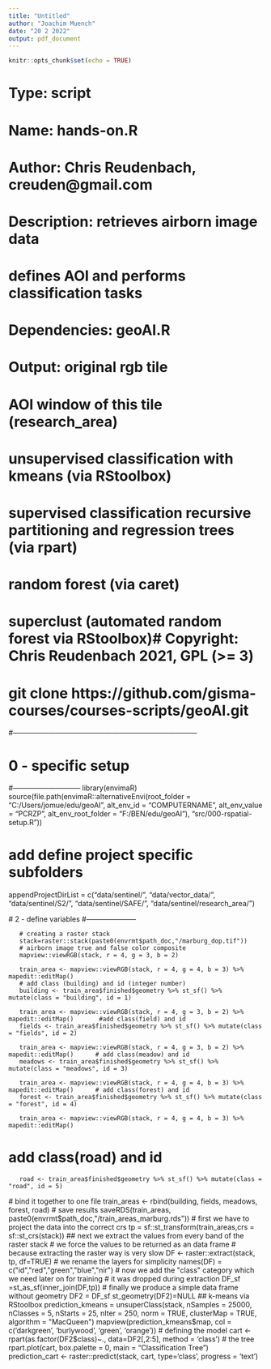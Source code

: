 ---
title: "Untitled"
author: "Joachim Muench"
date: "20 2 2022"
output: pdf_document
---

```{r setup, include=FALSE}
knitr::opts_chunk$set(echo = TRUE)
```
# Type: script
# Name: hands-on.R
# Author: Chris Reudenbach, creuden@gmail.com
# Description:  retrieves airborn image data 
#               defines AOI and performs classification tasks
# Dependencies: geoAI.R  
# Output: original rgb tile 
#         AOI window of this tile (research_area)
#         unsupervised classification with kmeans (via RStoolbox)
#         supervised classification recursive partitioning and regression trees (via rpart)
#         random forest (via caret) 
#         superclust (automated random forest via RStoolbox)# Copyright: Chris Reudenbach 2021, GPL (>= 3)
# git clone https://github.com/gisma-courses/courses-scripts/geoAI.git
#------------------------------------------------------------------------------

# 0 - specific setup
#-----------------------------
library(envimaR)
source(file.path(envimaR::alternativeEnvi(root_folder = "C:/Users/jomue/edu/geoAI",
                                          alt_env_id = "COMPUTERNAME",
                                          alt_env_value = "PCRZP",
                                          alt_env_root_folder = "F:/BEN/edu/geoAI"),
                 "src/000-rspatial-setup.R"))


# add define project specific subfolders
appendProjectDirList = c("data/sentinel/",
                         "data/vector_data/",
                         "data/sentinel/S2/",
                         "data/sentinel/SAFE/",
                         "data/sentinel/research_area/")

 # 2 - define variables
       #---------------------
       
      
       
       # creating a raster stack
       stack=raster::stack(paste0(envrmt$path_doc,"/marburg_dop.tif"))
       # airborn image true and false color composite 
       mapview::viewRGB(stack, r = 4, g = 3, b = 2)    

       train_area <- mapview::viewRGB(stack, r = 4, g = 4, b = 3) %>% mapedit::editMap() 
       # add class (building) and id (integer number)
       building <- train_area$finished$geometry %>% st_sf() %>% mutate(class = "building", id = 1)

       train_area <- mapview::viewRGB(stack, r = 4, g = 3, b = 2) %>% mapedit::editMap()       #add class(field) and id
       fields <- train_area$finished$geometry %>% st_sf() %>% mutate(class = "fields", id = 2) 

       train_area <- mapview::viewRGB(stack, r = 4, g = 3, b = 2) %>% mapedit::editMap()      # add class(meadow) and id
       meadows <- train_area$finished$geometry %>% st_sf() %>% mutate(class = "meadows", id = 3)

       train_area <- mapview::viewRGB(stack, r = 4, g = 4, b = 3) %>% mapedit::editMap()      # add class(forest) and id
       forest <- train_area$finished$geometry %>% st_sf() %>% mutate(class = "forest", id = 4) 

       train_area <- mapview::viewRGB(stack, r = 4, g = 4, b = 3) %>% mapedit::editMap()
# add class(road) and id
       road <- train_area$finished$geometry %>% st_sf() %>% mutate(class = "road", id = 5) 
 # bind it together to one file
       train_areas <- rbind(building, fields, meadows, forest, road)
 # save results
       saveRDS(train_areas, paste0(envrmt$path_doc,"/train_areas_marburg.rds"))
# first we have to project the data into the correct crs
       tp = sf::st_transform(train_areas,crs = sf::st_crs(stack))
 ## next we extract the values from every band of the raster stack 
       # we force the values to be returned as an data frame
       # because extracting the raster way is very slow
       DF <- raster::extract(stack, tp, df=TRUE) 
# we rename the layers for simplicity
       names(DF) = c("id","red","green","blue","nir")
# now we add the "class" category which we need later on for training
# it was dropped during extraction
       DF_sf =st_as_sf(inner_join(DF,tp))  
# finally we produce a simple data frame without geometry
       DF2 = DF_sf
   st_geometry(DF2)=NULL 
## k-means via RStoolbox
       prediction_kmeans = unsuperClass(stack, nSamples = 25000, nClasses = 5, nStarts = 25,
                                        nIter = 250, norm = TRUE, clusterMap = TRUE,
                                        algorithm = "MacQueen")   
mapview(prediction_kmeans$map, col = c('darkgreen', 'burlywood', 'green', 'orange'))
# defining the model 
       cart <- rpart(as.factor(DF2$class)~., data=DF2[,2:5], method = 'class') # the tree
 rpart.plot(cart, box.palette = 0, main = "Classification Tree")  
 prediction_cart <- raster::predict(stack, cart, type='class', progress = 'text') 

